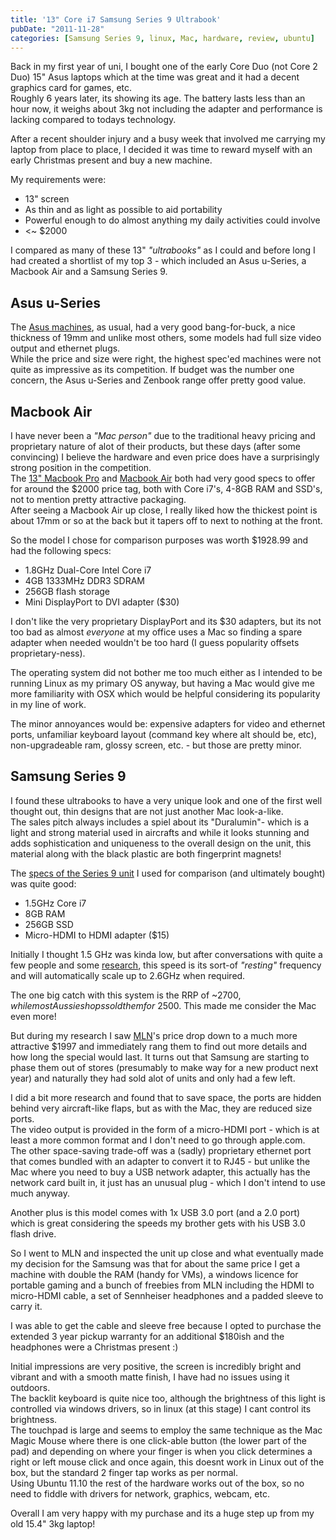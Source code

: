 ```yaml
---
title: '13" Core i7 Samsung Series 9 Ultrabook'
pubDate: "2011-11-28"
categories: [Samsung Series 9, linux, Mac, hardware, review, ubuntu]
---
```


Back in my first year of uni, I bought one of the early Core Duo (not Core 2 Duo) 15" Asus laptops which at the time was great and it had a decent graphics card for games, etc.  
Roughly 6 years later, its showing its age. The battery lasts less than an hour now, it weighs about 3kg not including the adapter and performance is lacking compared to todays technology.

After a recent shoulder injury and a busy week that involved me carrying my laptop from place to place, I decided it was time to reward myself with an early Christmas present and buy a new machine.

My requirements were:

- 13" screen
- As thin and as light as possible to aid portability
- Powerful enough to do almost anything my daily activities could involve
- &lt;~ $2000

I compared as many of these 13" _"ultrabooks"_ as I could and before long I had created a shortlist of my top 3 - which included an Asus u-Series, a Macbook Air and a Samsung Series 9.

## Asus u-Series

The [Asus machines](http://www.asus.com.au/Notebooks/Superior_Mobility/U36SD/#specifications), as usual, had a very good bang-for-buck, a nice thickness of 19mm and unlike most others, some models had full size video output and ethernet plugs.  
While the price and size were right, the highest spec'ed machines were not quite as impressive as its competition. If budget was the number one concern, the Asus u-Series and Zenbook range offer pretty good value.

## Macbook Air

I have never been a _"Mac person"_ due to the traditional heavy pricing and proprietary nature of alot of their products, but these days (after some convincing) I believe the hardware and even price does have a surprisingly strong position in the competition.  
The [13" Macbook Pro](http://store.apple.com/au/browse/home/shop_mac/family/macbook_pro) and [Macbook Air](http://www.apple.com/au/macbookair/specs.html) both had very good specs to offer for around the $2000 price tag, both with Core i7's, 4-8GB RAM and SSD's, not to mention pretty attractive packaging.  
After seeing a Macbook Air up close, I really liked how the thickest point is about 17mm or so at the back but it tapers off to next to nothing at the front.

So the model I chose for comparison purposes was worth $1928.99 and had the following specs:

- 1.8GHz Dual-Core Intel Core i7
- 4GB 1333MHz DDR3 SDRAM
- 256GB flash storage
- Mini DisplayPort to DVI adapter ($30)

I don't like the very proprietary DisplayPort and its $30 adapters, but its not too bad as almost _everyone_ at my office uses a Mac so finding a spare adapter when needed wouldn't be too hard (I guess popularity offsets proprietary-ness).

The operating system did not bother me too much either as I intended to be running Linux as my primary OS anyway, but having a Mac would give me more familiarity with OSX which would be helpful considering its popularity in my line of work.

The minor annoyances would be: expensive adapters for video and ethernet ports, unfamiliar keyboard layout (command key where alt should be, etc), non-upgradeable ram, glossy screen, etc. - but those are pretty minor.

## Samsung Series 9

I found these ultrabooks to have a very unique look and one of the first well thought out, thin designs that are not just another Mac look-a-like.  
The sales pitch always includes a spiel about its "Duralumin"- which is a light and strong material used in aircrafts and while it looks stunning and adds sophistication and uniqueness to the overall design on the unit, this material along with the black plastic are both fingerprint magnets!

The [specs of the Series 9 unit](http://www.samsung.com/au/consumer/pc-peripherals/notebook-pc/thin-light/NP900X3A-A03AU/index.idx?pagetype=prd_detail&tab=specification) I used for comparison (and ultimately bought) was quite good:

- 1.5GHz Core i7
- 8GB RAM
- 256GB SSD
- Micro-HDMI to HDMI adapter ($15)

Initially I thought 1.5 GHz was kinda low, but after conversations with quite a few people and some [research](http://ark.intel.com/compare/54616), this speed is its sort-of _"resting"_ frequency and will automatically scale up to 2.6GHz when required.

The one big catch with this system is the RRP of ~$2700, while most Aussie shops sold them for ~$2500. This made me consider the Mac even more!

But during my research I saw [MLN](https://www.mln.com.au/)'s price drop down to a much more attractive $1997 and immediately rang them to find out more details and how long the special would last. It turns out that Samsung are starting to phase them out of stores (presumably to make way for a new product next year) and naturally they had sold alot of units and only had a few left.

I did a bit more research and found that to save space, the ports are hidden behind very aircraft-like flaps, but as with the Mac, they are reduced size ports.  
The video output is provided in the form of a micro-HDMI port - which is at least a more common format and I don't need to go through apple.com.  
The other space-saving trade-off was a (sadly) proprietary ethernet port that comes bundled with an adapter to convert it to RJ45 - but unlike the Mac where you need to buy a USB network adapter, this actually has the network card built in, it just has an unusual plug - which I don't intend to use much anyway.

Another plus is this model comes with 1x USB 3.0 port (and a 2.0 port) which is great considering the speeds my brother gets with his USB 3.0 flash drive.

So I went to MLN and inspected the unit up close and what eventually made my decision for the Samsung was that for about the same price I get a machine with double the RAM (handy for VMs), a windows licence for portable gaming and a bunch of freebies from MLN including the HDMI to micro-HDMI cable, a set of Sennheiser headphones and a padded sleeve to carry it.

I was able to get the cable and sleeve free because I opted to purchase the extended 3 year pickup warranty for an additional $180ish and the headphones were a Christmas present :)

Initial impressions are very positive, the screen is incredibly bright and vibrant and with a smooth matte finish, I have had no issues using it outdoors.  
The backlit keyboard is quite nice too, although the brightness of this light is controlled via windows drivers, so in linux (at this stage) I cant control its brightness.  
The touchpad is large and seems to employ the same technique as the Mac Magic Mouse where there is one click-able button (the lower part of the pad) and depending on where your finger is when you click determines a right or left mouse click and once again, this doesnt work in Linux out of the box, but the standard 2 finger tap works as per normal.  
Using Ubuntu 11.10 the rest of the hardware works out of the box, so no need to fiddle with drivers for network, graphics, webcam, etc.

Overall I am very happy with my purchase and its a huge step up from my old 15.4" 3kg laptop!

